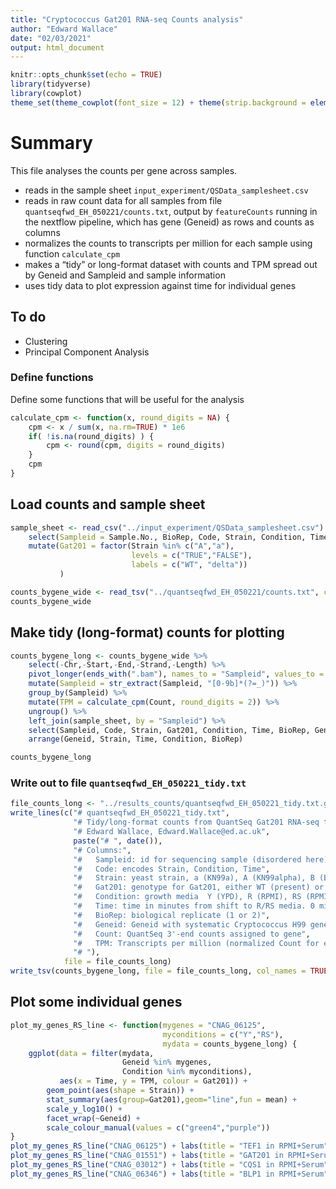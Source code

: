 ```yaml
---
title: "Cryptococcus Gat201 RNA-seq Counts analysis"
author: "Edward Wallace"
date: "02/03/2021"
output: html_document
---
```


```r
knitr::opts_chunk$set(echo = TRUE)
library(tidyverse)
library(cowplot)
theme_set(theme_cowplot(font_size = 12) + theme(strip.background = element_blank()))
```

# Summary

This file analyses the counts per gene across samples.

* reads in the sample sheet `input_experiment/QSData_samplesheet.csv`
* reads in raw count data for all samples from file `quantseqfwd_EH_050221/counts.txt`, output by `featureCounts` running in the nextflow pipeline, which has gene (Geneid) as rows and counts as columns
* normalizes the counts to transcripts per million for each sample using function `calculate_cpm`
* makes a "tidy" or long-format dataset with counts and TPM spread out by Geneid and Sampleid and sample information
* uses tidy data to plot expression against time for individual genes

## To do

* Clustering
* Principal Component Analysis


### Define functions

Define some functions that will be useful for the analysis

```r
calculate_cpm <- function(x, round_digits = NA) {
    cpm <- x / sum(x, na.rm=TRUE) * 1e6
    if( !is.na(round_digits) ) {
        cpm <- round(cpm, digits = round_digits)
    }
    cpm
}
```

## Load counts and sample sheet

```r
sample_sheet <- read_csv("../input_experiment/QSData_samplesheet.csv") %>%
    select(Sampleid = Sample.No., BioRep, Code, Strain, Condition, Time) %>%
    mutate(Gat201 = factor(Strain %in% c("A","a"), 
                           levels = c("TRUE","FALSE"),
                           labels = c("WT", "delta"))
           )

counts_bygene_wide <- read_tsv("../quantseqfwd_EH_050221/counts.txt", comment = "#")
counts_bygene_wide
```

## Make tidy (long-format) counts for plotting

```r
counts_bygene_long <- counts_bygene_wide %>%
    select(-Chr,-Start,-End,-Strand,-Length) %>%
    pivot_longer(ends_with(".bam"), names_to = "Sampleid", values_to = "Count") %>%
    mutate(Sampleid = str_extract(Sampleid, "[0-9b]*(?=_)")) %>%
    group_by(Sampleid) %>%
    mutate(TPM = calculate_cpm(Count, round_digits = 2)) %>%
    ungroup() %>%
    left_join(sample_sheet, by = "Sampleid") %>%
    select(Sampleid, Code, Strain, Gat201, Condition, Time, BioRep, Geneid, Count, TPM) %>%
    arrange(Geneid, Strain, Time, Condition, BioRep)

counts_bygene_long
```

### Write out to file `quantseqfwd_EH_050221_tidy.txt`

```r
file_counts_long <- "../results_counts/quantseqfwd_EH_050221_tidy.txt.gz"
write_lines(c("# quantseqfwd_EH_050221_tidy.txt",
              "# Tidy/long-format counts from QuantSeq Gat201 RNA-seq timecourse in Cryptococcus neoformans",
              "# Edward Wallace, Edward.Wallace@ed.ac.uk",
              paste("# ", date()),
              "# Columns:",
              "#   Sampleid: id for sequencing sample (disordered here)",
              "#   Code: encodes Strain, Condition, Time",
              "#   Strain: yeast strain, a (KN99a), A (KN99alpha), B (Bahn collection deltaGat201), M (Madhani collection deltaGat201)",
              "#   Gat201: genotype for Gat201, either WT (present) or delta (deletion/disruption)",
              "#   Condition: growth media  Y (YPD), R (RPMI), RS (RPMI + serum)",
              "#   Time: time in minutes from shift to R/RS media. 0 minutes is in YPD",
              "#   BioRep: biological replicate (1 or 2)",
              "#   Geneid: Geneid with systematic Cryptococcus H99 gene name",
              "#   Count: QuantSeq 3'-end counts assigned to gene",
              "#   TPM: Transcripts per million (normalized Count for each sample)",
              "# "),
            file = file_counts_long)
write_tsv(counts_bygene_long, file = file_counts_long, col_names = TRUE, append = TRUE)
```

## Plot some individual genes


```r
plot_my_genes_RS_line <- function(mygenes = "CNAG_06125",
                                  myconditions = c("Y","RS"),
                                  mydata = counts_bygene_long) {
    ggplot(data = filter(mydata, 
                         Geneid %in% mygenes, 
                         Condition %in% myconditions),
           aes(x = Time, y = TPM, colour = Gat201)) +
        geom_point(aes(shape = Strain)) +
        stat_summary(aes(group=Gat201),geom="line",fun = mean) +
        scale_y_log10() +
        facet_wrap(~Geneid) +
        scale_colour_manual(values = c("green4","purple"))
}
plot_my_genes_RS_line("CNAG_06125") + labs(title = "TEF1 in RPMI+Serum")
plot_my_genes_RS_line("CNAG_01551") + labs(title = "GAT201 in RPMI+Serum")
plot_my_genes_RS_line("CNAG_03012") + labs(title = "CQS1 in RPMI+Serum")
plot_my_genes_RS_line("CNAG_06346") + labs(title = "BLP1 in RPMI+Serum")
```

